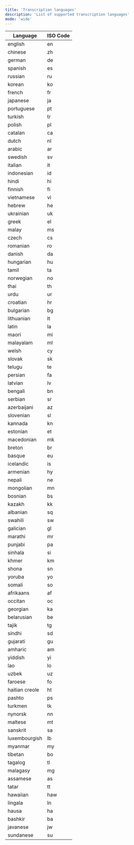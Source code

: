```yaml
---
title: 'Transcription languages'
description: 'List of supported transcription languages'
mode: 'wide'
---
```


| Language       | ISO Code |
|----------------|----------|
| english        | en       |
| chinese        | zh       |
| german         | de       |
| spanish        | es       |
| russian        | ru       |
| korean         | ko       |
| french         | fr       |
| japanese       | ja       |
| portuguese     | pt       |
| turkish        | tr       |
| polish         | pl       |
| catalan        | ca       |
| dutch          | nl       |
| arabic         | ar       |
| swedish        | sv       |
| italian        | it       |
| indonesian     | id       |
| hindi          | hi       |
| finnish        | fi       |
| vietnamese     | vi       |
| hebrew         | he       |
| ukrainian      | uk       |
| greek          | el       |
| malay          | ms       |
| czech          | cs       |
| romanian       | ro       |
| danish         | da       |
| hungarian      | hu       |
| tamil          | ta       |
| norwegian      | no       |
| thai           | th       |
| urdu           | ur       |
| croatian       | hr       |
| bulgarian      | bg       |
| lithuanian     | lt       |
| latin          | la       |
| maori          | mi       |
| malayalam      | ml       |
| welsh          | cy       |
| slovak         | sk       |
| telugu         | te       |
| persian        | fa       |
| latvian        | lv       |
| bengali        | bn       |
| serbian        | sr       |
| azerbaijani    | az       |
| slovenian      | sl       |
| kannada        | kn       |
| estonian       | et       |
| macedonian     | mk       |
| breton         | br       |
| basque         | eu       |
| icelandic      | is       |
| armenian       | hy       |
| nepali         | ne       |
| mongolian      | mn       |
| bosnian        | bs       |
| kazakh         | kk       |
| albanian       | sq       |
| swahili        | sw       |
| galician       | gl       |
| marathi        | mr       |
| punjabi        | pa       |
| sinhala        | si       |
| khmer          | km       |
| shona          | sn       |
| yoruba         | yo       |
| somali         | so       |
| afrikaans      | af       |
| occitan        | oc       |
| georgian       | ka       |
| belarusian     | be       |
| tajik          | tg       |
| sindhi         | sd       |
| gujarati       | gu       |
| amharic        | am       |
| yiddish        | yi       |
| lao            | lo       |
| uzbek          | uz       |
| faroese        | fo       |
| haitian creole | ht       |
| pashto         | ps       |
| turkmen        | tk       |
| nynorsk        | nn       |
| maltese        | mt       |
| sanskrit       | sa       |
| luxembourgish  | lb       |
| myanmar        | my       |
| tibetan        | bo       |
| tagalog        | tl       |
| malagasy       | mg       |
| assamese       | as       |
| tatar          | tt       |
| hawaiian       | haw      |
| lingala        | ln       |
| hausa          | ha       |
| bashkir        | ba       |
| javanese       | jw       |
| sundanese      | su       |
